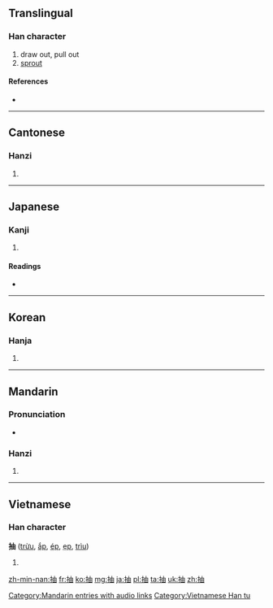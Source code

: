==Translingual==

===Han character===
{{Han char|rn=64|rad=手|as=05|sn=8|four=5506<sub>0</sub>|canj=手中田 (QLW)}}

# draw out, pull out
# [[sprout]]

====References====
* {{Han ref|kx=0424.080|dkj=11930|dj=0772.040|hdz=31852.020|uh=62BD|ud=25277|bh=A9E2|bd=43490}}

----

==Cantonese==

===Hanzi===
{{yue-hanzi|jyut=|y=chau1}}

# {{defn|lang=yue|sort=手05}}

----

==Japanese==

===Kanji===
{{ja-kanji|grade=c|rs=手05}}

# {{defn|lang=ja|sort=手05}}

====Readings====
* {{ja-readings|on=[[ちゅう]] (chū)|kun=[[ぬく]] (nuku), [[ひく]] (hiku)}}

----

==Korean==

===Hanja===
{{ko-hanja|hangeul=추|eumhun=|rv=chu|mr=ch'u|y=chwu}}

# {{defn|lang=ko|sort=手05}}

----

==Mandarin==

===Pronunciation===
* {{audio|zh-chōu.ogg|audio}}

===Hanzi===
{{cmn-hanzi|pin=[[chōu]] ([[chou1]]), [[jié]] ([[jie2]])|wg=ch'ou<sup>1</sup>, chieh<sup>2</sup>}}

# {{defn|lang=cmn|sort=手05}}

[[Category:Mandarin entries with audio links]]

----

==Vietnamese==

===Han character===
'''抽''' ([[trừu]], [[ắp]], [[ép]], [[ẹp]], [[trìu]])

# {{defn|lang=vi}}

[[Category:Vietnamese Han tu]]

[[zh-min-nan:抽]]
[[fr:抽]]
[[ko:抽]]
[[mg:抽]]
[[ja:抽]]
[[pl:抽]]
[[ta:抽]]
[[uk:抽]]
[[zh:抽]]